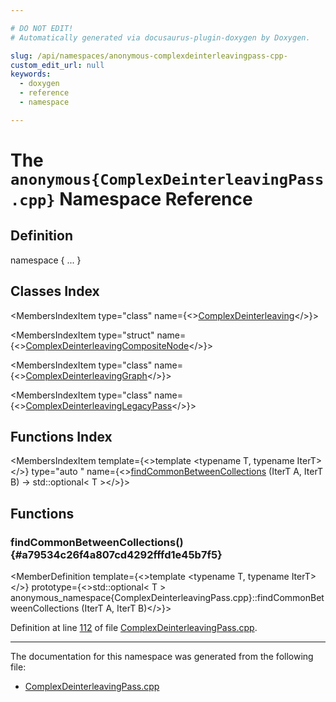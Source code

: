 ```yaml
---

# DO NOT EDIT!
# Automatically generated via docusaurus-plugin-doxygen by Doxygen.

slug: /api/namespaces/anonymous-complexdeinterleavingpass-cpp-
custom_edit_url: null
keywords:
  - doxygen
  - reference
  - namespace

---
```





# The `anonymous{ComplexDeinterleavingPass.cpp}` Namespace Reference

<DoxygenPage pluginConfig={pluginConfig}>



## Definition

<CodeBlock>namespace &#123; ... &#125;</CodeBlock>

## Classes Index

<MembersIndex>

<MembersIndexItem
  type="class"
  name={<><a href="/docs/api/classes/anonymous-namespace-complexdeinterleavingpass-cpp-/complexdeinterleaving">ComplexDeinterleaving</a></>}>
</MembersIndexItem>

<MembersIndexItem
  type="struct"
  name={<><a href="/docs/api/structs/anonymous-namespace-complexdeinterleavingpass-cpp-/complexdeinterleavingcompositenode">ComplexDeinterleavingCompositeNode</a></>}>
</MembersIndexItem>

<MembersIndexItem
  type="class"
  name={<><a href="/docs/api/classes/anonymous-namespace-complexdeinterleavingpass-cpp-/complexdeinterleavinggraph">ComplexDeinterleavingGraph</a></>}>
</MembersIndexItem>

<MembersIndexItem
  type="class"
  name={<><a href="/docs/api/classes/anonymous-namespace-complexdeinterleavingpass-cpp-/complexdeinterleavinglegacypass">ComplexDeinterleavingLegacyPass</a></>}>
</MembersIndexItem>

</MembersIndex>

## Functions Index

<MembersIndex>

<MembersIndexItem
  template={<>template &lt;typename T, typename IterT&gt;</>}
  type="auto "
  name={<><a href="#a79534c26f4a807cd4292fffd1e45b7f5">findCommonBetweenCollections</a> (IterT A, IterT B) -&gt; std::optional&lt; T &gt;</>}>
</MembersIndexItem>

</MembersIndex>


<SectionDefinition>

## Functions

### findCommonBetweenCollections() {#a79534c26f4a807cd4292fffd1e45b7f5}

<MemberDefinition
  template={<>template &lt;typename T, typename IterT&gt;</>}
  prototype={<>std::optional&lt; T &gt; anonymous&#95;namespace&#123;ComplexDeinterleavingPass.cpp&#125;::findCommonBetweenCollections (IterT A, IterT B)</>}>

Definition at line <a href="/docs/api/files/lib/lib/codegen/complexdeinterleavingpass-cpp/#l00112">112</a> of file <a href="/docs/api/files/lib/lib/codegen/complexdeinterleavingpass-cpp">ComplexDeinterleavingPass.cpp</a>.
</MemberDefinition>

</SectionDefinition>

<hr/>

The documentation for this namespace was generated from the following file:

<ul>
<li><a href="/docs/api/files/lib/lib/codegen/complexdeinterleavingpass-cpp">ComplexDeinterleavingPass.cpp</a></li>
</ul>

</DoxygenPage>
